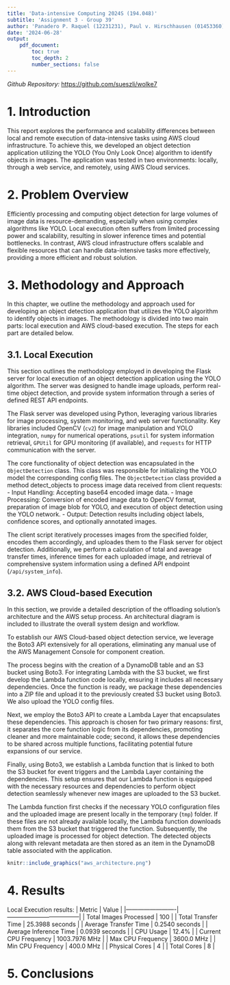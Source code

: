 ```yaml
---
title: 'Data-intensive Computing 2024S (194.048)'
subtitle: 'Assignment 3 - Group 39'
author: 'Panadero P. Raquel (12231231), Paul v. Hirschhausen (01453360), Yahya Jabary (11912007)'
date: '2024-06-28'
output:
    pdf_document:
        toc: true
        toc_depth: 2
        number_sections: false
---
```


*Github Repository:* <https://github.com/sueszli/wolke7>

# 1. Introduction

This report explores the performance and scalability differences between local and remote execution of data-intensive tasks using AWS cloud infrastructure. To achieve this, we developed an object detection application utilizing the YOLO (You Only Look Once) algorithm to identify objects in images. The application was tested in two environments: locally, through a web service, and remotely, using AWS Cloud services.

# 2. Problem Overview

Efficiently processing and computing object detection for large volumes of image data is resource-demanding, especially when using complex algorithms like YOLO. Local execution often suffers from limited processing power and scalability, resulting in slower inference times and potential bottlenecks. In contrast, AWS cloud infrastructure offers scalable and flexible resources that can handle data-intensive tasks more effectively, providing a more efficient and robust solution.

# 3. Methodology and Approach

In this chapter, we outline the methodology and approach used for developing an object detection application that utilizes the YOLO algorithm to identify objects in images. The methodology is divided into two main parts: local execution and AWS cloud-based execution. The steps for each part are detailed below.

## 3.1. Local Execution

This section outlines the methodology employed in developing the Flask server for local execution of an object detection application using the YOLO algorithm. The server was designed to handle image uploads, perform real-time object detection, and provide system information through a series of defined REST API endpoints.

The Flask server was developed using Python, leveraging various libraries for image processing, system monitoring, and web server functionality. Key libraries included OpenCV (`cv2`) for image manipulation and YOLO integration, `numpy` for numerical operations, `psutil` for system information retrieval, `GPUtil` for GPU monitoring (if available), and `requests` for HTTP communication with the server.

The core functionality of object detection was encapsulated in the `ObjectDetection` class. This class was responsible for initializing the YOLO model the corresponding config files. The `ObjectDetection` class provided a method detect_objects to process image data received from client requests: - Input Handling: Accepting base64 encoded image data. - Image Processing: Conversion of encoded image data to OpenCV format, preparation of image blob for YOLO, and execution of object detection using the YOLO network. - Output: Detection results including object labels, confidence scores, and optionally annotated images.

The client script iteratively processes images from the specified folder, encodes them accordingly, and uploades them to the Flask server for object detection. Additionally, we perform a calculation of total and average transfer times, inference times for each uploaded image, and retrieval of comprehensive system information using a defined API endpoint (`/api/system_info`).

## 3.2. AWS Cloud-based Execution

In this section, we provide a detailed description of the offloading solution's architecture and the AWS setup process. An architectural diagram is included to illustrate the overall system design and workflow.

To establish our AWS Cloud-based object detection service, we leverage the Boto3 API extensively for all operations, eliminating any manual use of the AWS Management Console for component creation.

The process begins with the creation of a DynamoDB table and an S3 bucket using Boto3. For integrating Lambda with the S3 bucket, we first develop the Lambda function code locally, ensuring it includes all necessary dependencies. Once the function is ready, we package these dependencies into a ZIP file and upload it to the previously created S3 bucket using Boto3. We also upload the YOLO config files. 

Next, we employ the Boto3 API to create a Lambda Layer that encapsulates these dependencies. This approach is chosen for two primary reasons: first, it separates the core function logic from its dependencies, promoting cleaner and more maintainable code; second, it allows these dependencies to be shared across multiple functions, facilitating potential future expansions of our service.

Finally, using Boto3, we establish a Lambda function that is linked to both the S3 bucket for event triggers and the Lambda Layer containing the dependencies. This setup ensures that our Lambda function is equipped with the necessary resources and dependencies to perform object detection seamlessly whenever new images are uploaded to the S3 bucket.

The Lambda function first checks if the necessary YOLO configuration files and the uploaded image are present locally in the temporary (`tmp`) folder. If these files are not already available locally, the Lambda function downloads them from the S3 bucket that triggered the function. Subsequently, the uploaded image is processed for object detection. The detected objects along with relevant metadata are then stored as an item in the DynamoDB table associated with the application.

```r
knitr::include_graphics("aws_architecture.png")
```


# 4. Results

Local Execution results:
| Metric                  | Value                              |
|-------------------------|------------------------------------|
| Total Images Processed   | 100                                |
| Total Transfer Time      | 25.3988 seconds                    |
| Average Transfer Time    | 0.2540 seconds                     |
| Average Inference Time   | 0.0939 seconds                     |
| CPU Usage                | 12.4%                              |
| Current CPU Frequency    | 1003.7976 MHz                      |
| Max CPU Frequency        | 3600.0 MHz                         |
| Min CPU Frequency        | 400.0 MHz                          |
| Physical Cores           | 4                                  |
| Total Cores              | 8                                  |

# 5. Conclusions
